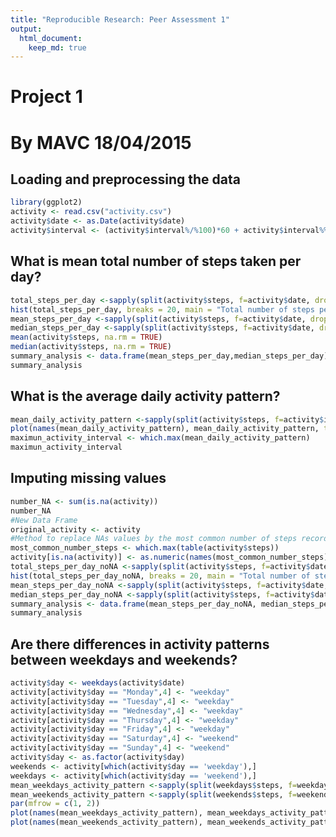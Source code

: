 ```yaml
---
title: "Reproducible Research: Peer Assessment 1"
output:
  html_document:
    keep_md: true
---
```

# Project 1
# By MAVC 18/04/2015

## Loading and preprocessing the data
```r
library(ggplot2)
activity <- read.csv("activity.csv")
activity$date <- as.Date(activity$date)
activity$interval <- (activity$interval%/%100)*60 + activity$interval%%100
```

## What is mean total number of steps taken per day?
```r
total_steps_per_day <-sapply(split(activity$steps, f=activity$date, drop = FALSE), sum, na.rm = TRUE)
hist(total_steps_per_day, breaks = 20, main = "Total number of steps per Day", xlab = "Number of Steps")
mean_steps_per_day <-sapply(split(activity$steps, f=activity$date, drop = FALSE), mean, na.rm = TRUE)
median_steps_per_day <-sapply(split(activity$steps, f=activity$date, drop = FALSE), median, na.rm = TRUE)
mean(activity$steps, na.rm = TRUE)
median(activity$steps, na.rm = TRUE)
summary_analysis <- data.frame(mean_steps_per_day,median_steps_per_day)
summary_analysis
```

## What is the average daily activity pattern?
```r
mean_daily_activity_pattern <-sapply(split(activity$steps, f=activity$interval, drop = FALSE), mean, na.rm = TRUE)
plot(names(mean_daily_activity_pattern), mean_daily_activity_pattern, type = "l", main = "Mean Daily Activity Pattern", xlab = "Day in minutes", ylab = "Average steps across all days")
maximun_activity_interval <- which.max(mean_daily_activity_pattern)
maximun_activity_interval
```

## Imputing missing values
```r
number_NA <- sum(is.na(activity))
number_NA
#New Data Frame
original_activity <- activity
#Method to replace NAs values by the most common number of steps recorded
most_common_number_steps <- which.max(table(activity$steps))
activity[is.na(activity)] <- as.numeric(names(most_common_number_steps))
total_steps_per_day_noNA <-sapply(split(activity$steps, f=activity$date, drop = FALSE), sum, na.rm = TRUE)
hist(total_steps_per_day_noNA, breaks = 20, main = "Total number of steps per Day", xlab = "Number of Steps")
mean_steps_per_day_noNA <-sapply(split(activity$steps, f=activity$date, drop = FALSE), mean, na.rm = TRUE)
median_steps_per_day_noNA <-sapply(split(activity$steps, f=activity$date, drop = FALSE), median, na.rm = TRUE)
summary_analysis <- data.frame(mean_steps_per_day_noNA, median_steps_per_day_noNA)
summary_analysis
```

## Are there differences in activity patterns between weekdays and weekends?
```r
activity$day <- weekdays(activity$date)
activity[activity$day == "Monday",4] <- "weekday"
activity[activity$day == "Tuesday",4] <- "weekday"
activity[activity$day == "Wednesday",4] <- "weekday"
activity[activity$day == "Thursday",4] <- "weekday"
activity[activity$day == "Friday",4] <- "weekday"
activity[activity$day == "Saturday",4] <- "weekend"
activity[activity$day == "Sunday",4] <- "weekend"
activity$day <- as.factor(activity$day)
weekends <- activity[which(activity$day == 'weekday'),]
weekdays <- activity[which(activity$day == 'weekend'),]
mean_weekdays_activity_pattern <-sapply(split(weekdays$steps, f=weekdays$interval, drop = FALSE), mean, na.rm = TRUE)
mean_weekends_activity_pattern <-sapply(split(weekends$steps, f=weekends$interval, drop = FALSE), mean, na.rm = TRUE)
par(mfrow = c(1, 2))
plot(names(mean_weekdays_activity_pattern), mean_weekdays_activity_pattern, type = "l", main = "Mean Daily Activity Pattern", xlab = "Day in minutes", ylab = "Average steps across all days")
plot(names(mean_weekends_activity_pattern), mean_weekends_activity_pattern, type = "l", main = "Mean Daily Activity Pattern", xlab = "Day in minutes", ylab = "Average steps across all days")
```